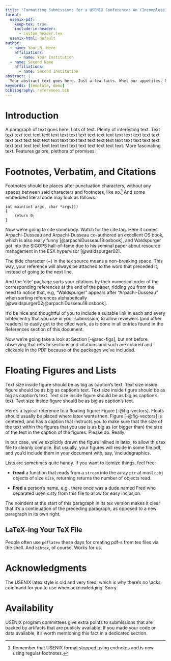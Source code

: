 ```yaml
---
title: "Formatting Submissions for a USENIX Conference: An (Incomplete) Example"
format:
  usenix-pdf:
    keep-tex: true  
    include-in-header:
      - custom_header.tex
  usenix-html: default
author:
  - name: Your N. Here
    affiliations:
      - name: Your Institution
  - name: Second Name
    affiliations:
      - name: Second Institution
abstract: |
  Your abstract text goes here. Just a few facts. Whet our appetites. Not more than 200 words, if possible, and preferably closer to 150.
keywords: [template, demo]
bibliography: references.bib  
---
```



# Introduction {#sec-intro}

A paragraph of text goes here. Lots of text. Plenty of interesting
text. Text text text text text text text text text text text text text
text text text text text text text text text text text text text text
text text text text text text text text text text text text text text
text text text text text text text.
More fascinating text. Features galore, plethora of promises.


<!------------------------------------------------------------------------------->
# Footnotes, Verbatim, and Citations
<!------------------------------------------------------------------------------->

Footnotes should be places after punctuation characters, without any
spaces between said characters and footnotes, like so.[^example_footnote]
And some embedded literal code may look as follows.

[^example_footnote]: Remember that USENIX format stopped using endnotes and is now using regular footnotes.

```
int main(int argc, char *argv[]) 
{
    return 0;
}
```

Now we're going to cite somebody. Watch for the cite tag. Here it
comes. Arpachi-Dusseau and Arpachi-Dusseau co-authored an excellent OS
book, which is also really funny [@arpachiDusseau18:osbook], and
Waldspurger got into the SIGOPS hall-of-fame due to his seminal paper
about resource management in the ESX hypervisor [@waldspurger02].

The tilde character (~) in the tex source means a non-breaking
space. This way, your reference will always be attached to the word
that preceded it, instead of going to the next line.

And the 'cite' package sorts your citations by their numerical order
of the corresponding references at the end of the paper, ridding you
from the need to notice that, e.g, "Waldspurger" appears after
"Arpachi-Dusseau" when sorting references
alphabetically [@waldspurger02;@arpachiDusseau18:osbook]. 

It'd be nice and thoughtful of you to include a suitable link in each
and every bibtex entry that you use in your submission, to allow
reviewers (and other readers) to easily get to the cited work, as is
done in all entries found in the References section of this document.

Now we're going take a look at Section [-@sec-figs], but not before
observing that refs to sections and citations and such are colored and
clickable in the PDF because of the packages we've included.

<!------------------------------------------------------------------------------->
# Floating Figures and Lists {#sec-figs}
<!------------------------------------------------------------------------------->


<!--------------------------->
::: {#fig-vectors fig-pos='t'}

\begin{tikzpicture}
  \draw[thin,gray!40] (-2,-2) grid (2,2);
  \draw[<->] (-2,0)--(2,0) node[right]{$x$};
  \draw[<->] (0,-2)--(0,2) node[above]{$y$};
  \draw[line width=2pt,blue,-stealth](0,0)--(1,1)
        node[anchor=south west]{$\boldsymbol{u}$};
  \draw[line width=2pt,red,-stealth](0,0)--(-1,-1)
        node[anchor=north east]{$\boldsymbol{-u}$};
\end{tikzpicture}

Text size inside figure should be as big as
  caption's text. Text size inside figure should be as big as
  caption's text. Text size inside figure should be as big as
  caption's text. Text size inside figure should be as big as
  caption's text. Text size inside figure should be as big as
  caption's text.
:::
<!--------------------------->


Here's a typical reference to a floating figure:
Figure [-@fig-vectors]. Floats should usually be placed where latex
wants then. Figure [-@fig-vectors] is centered, and has a caption
that instructs you to make sure that the size of the text within the
figures that you use is as big as (or bigger than) the size of the
text in the caption of the figures. Please do. Really.

In our case, we've explicitly drawn the figure inlined in latex, to
allow this tex file to cleanly compile. But usually, your figures will
reside in some file.pdf, and you'd include them in your document
with, say, \\includegraphics.

Lists are sometimes quite handy. If you want to itemize things, feel
free:

- **fread** a function that reads from a `stream` into the
  array `ptr` at most `nobj` objects of size
  `size`, returning returns the number of objects read.

- **Fred** a person's name, e.g., there once was a dude named Fred
  who separated usenix.sty from this file to allow for easy
  inclusion.

\noindent
The noindent at the start of this paragraph in its tex version makes
it clear that it's a continuation of the preceding paragraph, as
opposed to a new paragraph in its own right.


## LaTeX-ing Your TeX File

People often use `pdflatex` these days for creating pdf-s from
tex files via the shell. And `bibtex`, of course. Works for us.

<!------------------------------------------------------------------------------->
# Acknowledgments {.appendix .unnumbered}
<!------------------------------------------------------------------------------->

The USENIX latex style is old and very tired, which is why
there's no \\acks command for you to use when
acknowledging. Sorry.

<!------------------------------------------------------------------------------->
# Availability {.appendix .unnumbered}
<!------------------------------------------------------------------------------->

USENIX program committees give extra points to submissions that are
backed by artifacts that are publicly available. If you made your code
or data available, it's worth mentioning this fact in a dedicated
section.